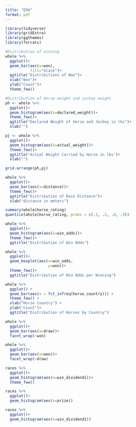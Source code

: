 ```yaml
---
title: "EDA"
format: pdf
---
```


```r
library(tidyverse)
library(gridExtra)
library(ggthemes)
library(forcats)
```


```r
#Distribution of winning
whole %>% 
  ggplot()+
  geom_bar(aes(x=won),
           fill="black")+
  ggtitle("Distribitions of Won")+
  xlab("Won")+
  ylab("Count")+
  theme_few()
```
```r
#Distribution of Horse weight and jockey weight
ph <- whole %>% 
  ggplot()+
  geom_histogram(aes(x=declared_weight))+
  theme_few()+
  ggtitle("Declared Weight of Horse and Jockey in lbs")+
  xlab("")

pj <- whole %>% 
  ggplot()+
  geom_histogram(aes(x=actual_weight))+
  theme_few()+
  ggtitle("Actual Weight Carried by Horse in lbs")+
  xlab("")

grid.arrange(ph,pj)
```
```r
whole %>% 
  ggplot()+
  geom_bar(aes(x=distance))+
  theme_few()+
  ggtitle("Distribution of Race Distance")+
  xlab("distance in meters")
```
```r
summary(whole$horse_rating)
quantile(whole$horse_rating, probs = c(.1, .2, .8, .9))
```
```r
whole %>% 
  ggplot()+
  geom_histogram(aes(x=win_odds))+
  theme_few()+
  ggtitle("Distribution of Win Odds")
```
```r
whole %>% 
  ggplot()+
  geom_boxplot(aes(x=win_odds,
                   y=won))+
  theme_few()+
  ggtitle("Distribution of Win Odds per Winning")
```

```r
whole %>% 
  ggplot() +
  geom_bar(aes(x = fct_infreq(horse_country))) +
  theme_few() +
  xlab("Horse Country") + 
  ylab("Count")+
  ggtitle("Distribution of Horses by Country")
```

```r
whole %>% 
  ggplot()+
  geom_bar(aes(x=draw))+
  facet_wrap(~won)
```
```r
whole %>% 
  ggplot()+
  geom_bar(aes(x=won))+
  facet_wrap(~draw)
```

```r
races %>% 
  ggplot()+
  geom_histogram(aes(x=win_dividend1))+
  theme_few()
```


```r
races %>% 
  ggplot()+
  geom_histogram(aes(x=prize))
```

```r
races %>% 
  ggplot()+
  geom_histogram(aes(x=win_dividend1))
```


